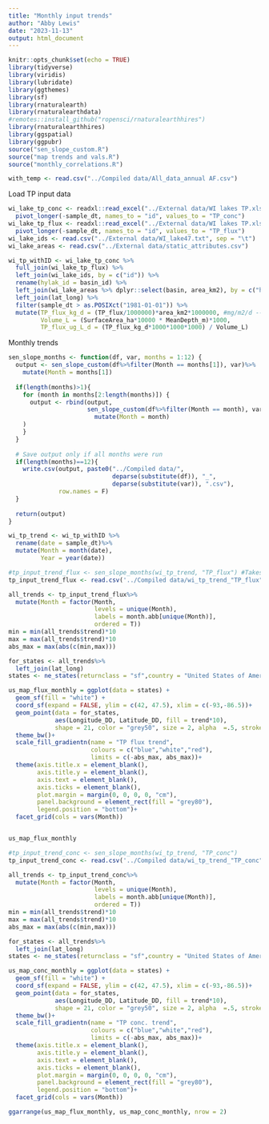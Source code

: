 ```yaml
---
title: "Monthly input trends"
author: "Abby Lewis"
date: "2023-11-13"
output: html_document
---
```


```r
knitr::opts_chunk$set(echo = TRUE)
library(tidyverse)
library(viridis)
library(lubridate)
library(ggthemes)
library(sf)
library(rnaturalearth)
library(rnaturalearthdata)
#remotes::install_github("ropensci/rnaturalearthhires")
library(rnaturalearthhires)
library(ggspatial)
library(ggpubr)
source("sen_slope_custom.R")
source("map trends and vals.R")
source("monthly_correlations.R")

with_temp <- read.csv("../Compiled data/All_data_annual AF.csv")
```

Load TP input data
```r
wi_lake_tp_conc <- readxl::read_excel("../External data/WI lakes TP.xlsx", sheet = 1) %>%
  pivot_longer(-sample_dt, names_to = "id", values_to = "TP_conc")
wi_lake_tp_flux <- readxl::read_excel("../External data/WI lakes TP.xlsx", sheet = 2) %>%
  pivot_longer(-sample_dt, names_to = "id", values_to = "TP_flux")
wi_lake_ids <- read.csv("../External data/WI_lake47.txt", sep = "\t")
wi_lake_areas <- read.csv("../External data/static_attributes.csv")

wi_tp_withID <- wi_lake_tp_conc %>%
  full_join(wi_lake_tp_flux) %>%
  left_join(wi_lake_ids, by = c("id")) %>%
  rename(hylak_id = basin_id) %>%
  left_join(wi_lake_areas %>% dplyr::select(basin, area_km2), by = c("hylak_id" = "basin"))  %>%
  left_join(lat_long) %>%
  filter(sample_dt > as.POSIXct("1981-01-01")) %>%
  mutate(TP_flux_kg_d = (TP_flux/1000000)*area_km2*1000000, #mg/m2/d --> g/d
         Volume_L = (SurfaceArea_ha*10000 * MeanDepth_m)*1000,
         TP_flux_ug_L_d = (TP_flux_kg_d*1000*1000*1000) / Volume_L)
```

Monthly trends
```r
sen_slope_months <- function(df, var, months = 1:12) {
  output <- sen_slope_custom(df%>%filter(Month == months[1]), var)%>%
    mutate(Month = months[1])
  
  if(length(months)>1){
    for (month in months[2:length(months)]) {
      output <- rbind(output, 
                      sen_slope_custom(df%>%filter(Month == month), var)%>%
                        mutate(Month = month)
    )
    }
  }
  
  # Save output only if all months were run
  if(length(months)==12){
    write.csv(output, paste0("../Compiled data/", 
                             deparse(substitute(df)), "_",
                             deparse(substitute(var)), ".csv"), 
              row.names = F)
  }
  
  return(output)
}

wi_tp_trend <- wi_tp_withID %>%
  rename(date = sample_dt)%>%
  mutate(Month = month(date), 
         Year = year(date))

#tp_input_trend_flux <- sen_slope_months(wi_tp_trend, "TP_flux") #Takes a bit to run
tp_input_trend_flux <- read.csv('../Compiled data/wi_tp_trend_"TP_flux".csv')

all_trends <- tp_input_trend_flux%>%
  mutate(Month = factor(Month, 
                        levels = unique(Month), 
                        labels = month.abb[unique(Month)],
                        ordered = T))
min = min(all_trends$trend)*10
max = max(all_trends$trend)*10
abs_max = max(abs(c(min,max)))

for_states <- all_trends%>%
  left_join(lat_long)
states <- ne_states(returnclass = "sf",country = "United States of America")

us_map_flux_monthly = ggplot(data = states) +
  geom_sf(fill = "white") +
  coord_sf(expand = FALSE, ylim = c(42, 47.5), xlim = c(-93,-86.5))+
  geom_point(data = for_states, 
             aes(Longitude_DD, Latitude_DD, fill = trend*10),
             shape = 21, color = "grey50", size = 2, alpha  =.5, stroke = .4)+
  theme_bw()+
  scale_fill_gradientn(name = "TP flux trend",
                       colours = c("blue","white","red"),
                       limits = c(-abs_max, abs_max))+
  theme(axis.title.x = element_blank(),
        axis.title.y = element_blank(),
        axis.text = element_blank(),
        axis.ticks = element_blank(),
        plot.margin = margin(0, 0, 0, 0, "cm"),
        panel.background = element_rect(fill = "grey80"),
        legend.position = "bottom")+
  facet_grid(cols = vars(Month))


us_map_flux_monthly

#tp_input_trend_conc <- sen_slope_months(wi_tp_trend, "TP_conc")
tp_input_trend_conc <- read.csv('../Compiled data/wi_tp_trend_"TP_conc".csv')

all_trends <- tp_input_trend_conc%>%
  mutate(Month = factor(Month, 
                        levels = unique(Month), 
                        labels = month.abb[unique(Month)],
                        ordered = T))
min = min(all_trends$trend)*10
max = max(all_trends$trend)*10
abs_max = max(abs(c(min,max)))

for_states <- all_trends%>%
  left_join(lat_long)
states <- ne_states(returnclass = "sf",country = "United States of America")

us_map_conc_monthly = ggplot(data = states) +
  geom_sf(fill = "white") +
  coord_sf(expand = FALSE, ylim = c(42, 47.5), xlim = c(-93,-86.5))+
  geom_point(data = for_states, 
             aes(Longitude_DD, Latitude_DD, fill = trend*10),
             shape = 21, color = "grey50", size = 2, alpha  =.5, stroke = .4)+
  theme_bw()+
  scale_fill_gradientn(name = "TP conc. trend",
                       colours = c("blue","white","red"),
                       limits = c(-abs_max, abs_max))+
  theme(axis.title.x = element_blank(),
        axis.title.y = element_blank(),
        axis.text = element_blank(),
        axis.ticks = element_blank(),
        plot.margin = margin(0, 0, 0, 0, "cm"),
        panel.background = element_rect(fill = "grey80"),
        legend.position = "bottom")+
  facet_grid(cols = vars(Month))

ggarrange(us_map_flux_monthly, us_map_conc_monthly, nrow = 2)
```